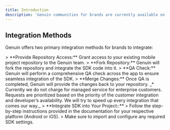 ```yaml
---
title: Introduction
description: 'Genuin communities for brands are currently available on mobile native SDKs for Android and iOS platforms. These SDKs seamlessly integrate with a brands O&O apps, facilitating community-driven social video experience within the mobile environment.'
---
```


## Integration Methods

Genuin offers two primary integration methods for brands to integrate:

<AccordionGroup>
  <Accordion title="Managed Service Integration">
    > **Provide Repository Access:** Grant access to your existing mobile project repository to the Genuin team.
    > **Fork Repository:** Genuin will fork the repository and integrate the SDK code into it.
    > **QA Check:** Genuin will perform a comprehensive QA check across the app to ensure seamless integration of the SDK.
    > **Merge Changes:** Once QA is completed, Genuin will provide the changes back to your repository.
    <Info>
    _* Currently we do not charge for managed service for enterprise customers. Requests are prioritized based on the priority of the customer integration and developer’s availability. We will try to speed up every integration that comes our way._
    </Info>
  </Accordion>
  <Accordion title="Self Service Integration">
    > **Integrate SDK into Your Project::**
    > Follow the step-by-step instructions provided in the documentation for your respective platform (Android or iOS).
    > Make sure to import and configure any required SDK settings.

  </Accordion>
</AccordionGroup>
